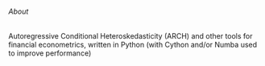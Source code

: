 ###### About
Autoregressive Conditional Heteroskedasticity (ARCH) and other tools for financial econometrics, written in Python (with Cython and/or Numba used to improve performance)